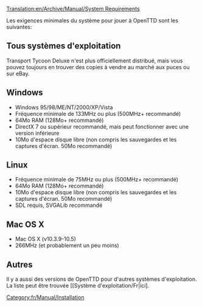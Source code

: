 [[Translation:en/Archive/Manual/System Requirements]]

[[Category:fr/Manual/Installation]]

Les exigences minimales du système pour jouer à OpenTTD sont les suivantes:

==Tous systèmes d'exploitation==
{{fr/Avertissement|OpenTTD a pour le moment besoin de [[fr/Archive/Manual/FAQ d'installation||quelques fichiers]] de la version DOS ou Windows de Transport Tycoon ''Deluxe'' original. Notez que ''Transport Tycoon'' est un jeu plus ancien et qui n'est pas compatible.}}

Transport Tycoon Deluxe n'est plus officiellement distribué, mais vous pouvez toujours en trouver des copies à vendre au marché aux puces ou sur eBay.

==Windows== 

*Windows 95/98/ME/NT/2000/XP/Vista
*Fréquence minimale de 133MHz ou plus (500MHz+ recommandé)
*64Mo RAM (128Mo+ recommandé)
*DirectX 7 ou supérieur recommandé, mais peut fonctionner avec une version inférieure
*10Mo d'espace disque libre (non compris les sauvegardes et les captures d'écran. 50Mo recommandé)

==Linux== 
*Fréquence minimale de 75MHz ou plus (500MHz+ recommandé)
*64Mo RAM (128Mo+ recommandé)
*10Mo d'espace disque libre (non compris les sauvegardes et les captures d'écran. 50Mo recommandé)
*SDL requis, SVGALib recommandé

==Mac OS X==
* Mac OS X (v10.3.9-10.5)
* 266MHz (et probablement un peu moins)

==Autres==

Il y a aussi des versions de OpenTTD pour d'autres systèmes d'exploitation. La liste peut être trouvée [[Système d'exploitation/Fr|ici].